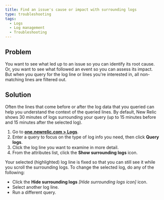 ```yaml
---
title: Find an issue's cause or impact with surrounding logs
type: troubleshooting
tags:
  - Logs
  - Log management
  - Troubleshooting
---
```


## Problem

You want to see what led up to an issue so you can identify its root cause. Or, you want to see what followed an event so you can assess its impact. But when you query for the log line or lines you're interested in, all non-matching lines are filtered out.

## Solution

Often the lines that come before or after the log data that you queried can help you understand the context of the queried lines. By default, New Relic shows 30 minutes of logs surrounding your query (up to 15 minutes before and 15 minutes after the selected log).

1. Go to **[one.newrelic.com > Logs](https://one.newrelic.com)**.
2. Enter a query to focus on the type of log info you need, then click **Query logs**.
3. Click the log line you want to examine in more detail.
4. From the attributes list, click the **Show surrounding logs** <Icon name="fe-eye"/>
   icon.

Your selected (highlighted) log line is fixed so that you can still see it while you scroll the surrounding logs. To change the selected log, do any of the following:

* Click the **Hide surrounding logs** <i className="fa fa-eye-slash"><span>[Hide surrounding logs icon]</span></i>
  icon.
* Select another log line.
* Run a different query.
